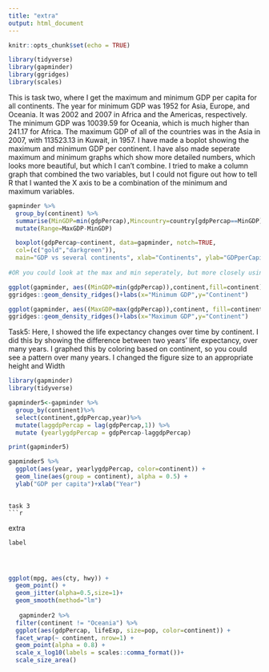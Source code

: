 ```yaml
---
title: "extra"
output: html_document
---
```


```r
knitr::opts_chunk$set(echo = TRUE)
```
```r
library(tidyverse)
library(gapminder)
library(ggridges)
library(scales)
```
This is task two, where I get the maximum and minimum GDP per capita for all continents. The year for minimum GDP was 1952 for Asia, Europe, and Oceania. It was 2002 and 2007 in Africa and the Americas, respectively. The minimum GDP was 10039.59 for Oceania, which is much higher than 241.17 for Africa. The maximum GDP of all of the countries was in the Asia in 2007, with 113523.13 in Kuwait, in 1957. I have made a boplot showing the maximum and minimum GDP per continent. I have also made seperate maximum and minimum graphs which show more detailed numbers, which looks more beautiful, but which I can't combine. I tried to make a column graph that combined the two variables, but I could not figure out how to tell R that I wanted the X axis to be a combination of the minimum and maximum variables.

```r
gapminder %>% 
  group_by(continent) %>% 
  summarise(MinGDP=min(gdpPercap),Mincountry=country[gdpPercap==MinGDP],Minyear=year[gdpPercap==MinGDP],MaxGDP=max(gdpPercap),Maxcountry=country[gdpPercap==MaxGDP],Maxyear=year[gdpPercap==MaxGDP])%>% 
  mutate(Range=MaxGDP-MinGDP)

  boxplot(gdpPercap~continent, data=gapminder, notch=TRUE,
  col=(c("gold","darkgreen")),
  main="GDP vs several continents", xlab="Continents", ylab="GDPperCapita")
  
#OR you could look at the max and min seperately, but more closely using the following two graphs:

ggplot(gapminder, aes((MinGDP=min(gdpPercap)),continent,fill=continent)) +
ggridges::geom_density_ridges()+labs(x="Minimum GDP",y="Continent")

ggplot(gapminder, aes((MaxGDP=max(gdpPercap)),continent, fill=continent)) +
ggridges::geom_density_ridges()+labs(x="Maximum GDP",y="Continent")

```
Task5: Here, I showed the life expectancy changes over time by continent. I did this by showing the difference between two years' life expectancy, over many years. I graphed this by coloring based on continent, so you could see a pattern over many years. I changed the figure size to an appropriate height and Width
```r

library(gapminder)
library(tidyverse)

gapminder5<-gapminder %>%
  group_by(continent)%>%
  select(continent,gdpPercap,year)%>%
  mutate(laggdpPercap = lag(gdpPercap,1)) %>%
  mutate (yearlygdpPercap = gdpPercap-laggdpPercap)

print(gapminder5)

gapminder5 %>%
  ggplot(aes(year, yearlygdpPercap, color=continent)) +
  geom_line(aes(group = continent), alpha = 0.5) +
  ylab("GDP per capita")+xlab("Year")
 
```

```
task 3
```r

```




extra
```r
label




ggplot(mpg, aes(cty, hwy)) +
  geom_point() +
  geom_jitter(alpha=0.5,size=1)+
  geom_smooth(method="lm")
  
   gapminder2 %>% 
  filter(continent != "Oceania") %>% 
  ggplot(aes(gdpPercap, lifeExp, size=pop, color=continent)) +
  facet_wrap(~ continent, nrow=1) +
  geom_point(alpha = 0.8) +
  scale_x_log10(labels = scales::comma_format())+
  scale_size_area()

```

